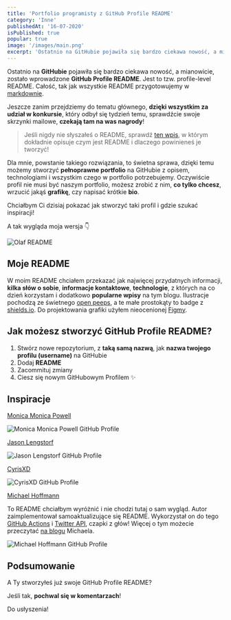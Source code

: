 ```yaml
---
title: 'Portfolio programisty z GitHub Profile README'
category: 'Inne'
publishedAt: '16-07-2020'
isPublished: true
popular: true
image: '/images/main.png'
excerpt: 'Ostatnio na GitHubie pojawiła się bardzo ciekawa nowość, a mianowicie, zostało wprowadzone GitHub Profile README. Zobacz czym jest i dlaczego powinieneś zrobić swój własny profil README!'
---
```


Ostatnio na **GitHubie** pojawiła się bardzo ciekawa nowość, a mianowicie, zostało wprowadzone **GitHub Profile README**.
Jest to tzw. profile-level README. Całość, tak jak wszystkie README przygotowujemy w [markdownie](https://pl.wikipedia.org/wiki/Markdown).

Jeszcze zanim przejdziemy do tematu głównego, **dzięki wszystkim za udział w konkursie**, który odbył się tydzień temu, sprawdźcie swoje skrzynki mailowe, **czekają tam na was nagrody**!

> Jeśli nigdy nie słyszałeś o README, sprawdź [ten wpis](http://www.frontlive.pl/readme-github/), w którym dokładnie opisuje czym jest README i dlaczego powinieneś je tworzyć!

Dla mnie, powstanie takiego rozwiązania, to świetna sprawa, dzięki temu możemy stworzyć **pełnoprawne portfolio** na GitHubie z opisem, technologiami i wszystkim czego w portfolio potrzebujemy. Oczywiście profil nie musi być naszym portfolio, możesz zrobić z nim, **co tylko chcesz**, wrzucić jakąś **grafikę**, czy napisać krótkie **bio**.

Chciałbym Ci dzisiaj pokazać jak stworzyć taki profil i gdzie szukać inspiracji!

A tak wygląda moja wersja 👇

<Image src="/images/github-profile-readme/Readme-Olaf.png" alt="Olaf README" />

## Moje README

W moim README chciałem przekazać jak najwięcej przydatnych informacji, **kilka słów o sobie**, **informacje kontaktowe**, **technologie**, z których na co dzień korzystam i dodatkowo **popularne wpisy** na tym blogu. Ilustracje pochodzą ze świetnego [open peeps](https://www.openpeeps.com/), a te małe prostokąty to badge z [shields.io](https://shields.io/). Do projektowania grafiki użyłem nieocenionej [Figmy](https://www.figma.com/).

## Jak możesz stworzyć GitHub Profile README?

1. Stwórz nowe repozytorium, z **taką samą nazwą**, jak **nazwa twojego profilu (username)** na GitHubie
2. Dodaj **README**
3. Zacommituj zmiany
4. Ciesz się nowym GitHubowym Profilem ✨

## Inspiracje

[Monica Monica Powell](https://github.com/m0nica)

<Image
  src="/images/github-profile-readme/Monica-Readme.png"
  alt="Monica Monica Powell GitHub Profile"
/>

[Jason Lengstorf](https://github.com/jlengstorf)

<Image src="/images/github-profile-readme/Jason-Readme.png" alt="Jason Lengstorf GitHub Profile" />

[CyrisXD](https://github.com/CyrisXD)

<Image src="/images/github-profile-readme/CyrisXD-Readme.png" alt="CyrisXD GitHub Profile" />

[Michael Hoffmann](https://github.com/Mokkapps)

To README chciałbym wyróżnić i nie chodzi tutaj o sam wygląd. Autor zaimplementował samoaktualizujące się README. Wykorzystał on do tego [GitHub Actions](https://github.com/features/actions) i [Twitter API](https://developer.twitter.com/en/docs), czapki z głów! Więcej o tym możecie przeczytać [na blogu](https://www.mokkapps.de/blog/how-i-built-a-self-updating-readme-on-my-git-hub-profile/) Michaela.

<Image
  src="/images/github-profile-readme/Michael-Readme.png"
  alt="Michael Hoffmann GitHub Profile"
/>

## Podsumowanie

A Ty stworzyłeś już swoje GitHub Profile README?

Jeśli tak, **pochwal się w komentarzach**!

Do usłyszenia!
